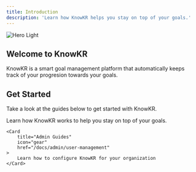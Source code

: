 ```yaml
---
title: Introduction
description: 'Learn how KnowKR helps you stay on top of your goals.'
---
```


<Frame>
    <img
        className="block dark:hidden"
        src="/images/knowkr-activity.png"
        alt="Hero Light"
    />

</Frame>

## Welcome to KnowKR

KnowKR is a smart goal management platform that automatically keeps track of your progresion towards your goals.

## Get Started

Take a look at the guides below to get started with KnowKR.

<CardGroup cols={2}>
  <Card
    title="Get Familier with KnowKR"
    icon="bullseye"
    href="/getting-started/objectives"
  >
    Learn how KnowKR works to help you stay on top of your goals.
  </Card>

    <Card
        title="Admin Guides"
        icon="gear"
        href="/docs/admin/user-management"
    >
        Learn how to configure KnowKR for your organization
    </Card>
</CardGroup>
